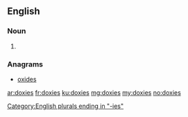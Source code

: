 ==English==

===Noun===
{{head|en}}

# {{plural of|doxy}}

===Anagrams===
* [[oxides#English|oxides]]

[[Category:English plurals ending in "-ies"]]

[[ar:doxies]]
[[fr:doxies]]
[[ku:doxies]]
[[mg:doxies]]
[[my:doxies]]
[[no:doxies]]